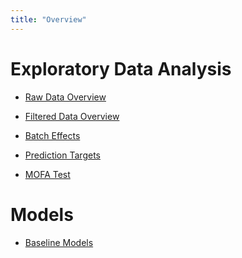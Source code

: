 ```yaml
---
title: "Overview"
---
```


# Exploratory Data Analysis

- [Raw Data Overview](eda/raw_data_overview.qmd)

- [Filtered Data Overview](eda/filtered_data_overview.qmd)

- [Batch Effects](eda/batch_effects.qmd)

- [Prediction Targets](eda/targets.qmd)

- [MOFA Test](eda/mofa_test.qmd)

# Models

- [Baseline Models]()
